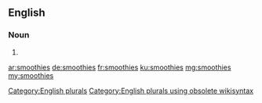 ==English==

===Noun===
{{head|en}}

# {{plural of|smoothie}}

[[Category:English plurals]][[Category:English plurals using obsolete wikisyntax]]

[[ar:smoothies]]
[[de:smoothies]]
[[fr:smoothies]]
[[ku:smoothies]]
[[mg:smoothies]]
[[my:smoothies]]